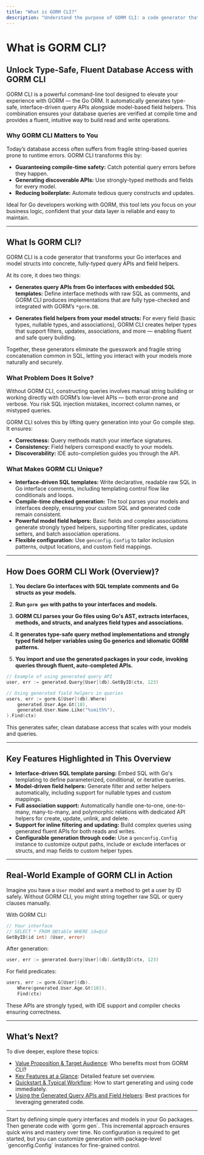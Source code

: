 ```yaml
---
title: "What is GORM CLI?"
description: "Understand the purpose of GORM CLI: a code generator that enhances the GORM ORM by producing type-safe, interface-driven query APIs and model-driven field helpers. Discover how it ensures compile-time safety for database queries and unleashes a fluent, discoverable API for reads and writes."
---
```


# What is GORM CLI?

## Unlock Type-Safe, Fluent Database Access with GORM CLI

GORM CLI is a powerful command-line tool designed to elevate your experience with GORM — the Go ORM. It automatically generates type-safe, interface-driven query APIs alongside model-based field helpers. This combination ensures your database queries are verified at compile time and provides a fluent, intuitive way to build read and write operations.

### Why GORM CLI Matters to You
Today’s database access often suffers from fragile string-based queries prone to runtime errors. GORM CLI transforms this by:

- **Guaranteeing compile-time safety:** Catch potential query errors before they happen.
- **Generating discoverable APIs:** Use strongly-typed methods and fields for every model.
- **Reducing boilerplate:** Automate tedious query constructs and updates.

Ideal for Go developers working with GORM, this tool lets you focus on your business logic, confident that your data layer is reliable and easy to maintain.

---

## What Is GORM CLI?

GORM CLI is a code generator that transforms your Go interfaces and model structs into concrete, fully-typed query APIs and field helpers.

At its core, it does two things:

- **Generates query APIs from Go interfaces with embedded SQL templates:** Define interface methods with raw SQL as comments, and GORM CLI produces implementations that are fully type-checked and integrated with GORM’s `*gorm.DB`.

- **Generates field helpers from your model structs:** For every field (basic types, nullable types, and associations), GORM CLI creates helper types that support filters, updates, associations, and more — enabling fluent and safe query building.

Together, these generators eliminate the guesswork and fragile string concatenation common in SQL, letting you interact with your models more naturally and securely.

### What Problem Does It Solve?

Without GORM CLI, constructing queries involves manual string building or working directly with GORM’s low-level APIs — both error-prone and verbose. You risk SQL injection mistakes, incorrect column names, or mistyped queries.

GORM CLI solves this by lifting query generation into your Go compile step. It ensures:

- **Correctness:** Query methods match your interface signatures.
- **Consistency:** Field helpers correspond exactly to your models.
- **Discoverability:** IDE auto-completion guides you through the API.

### What Makes GORM CLI Unique?

- **Interface-driven SQL templates:** Write declarative, readable raw SQL in Go interface comments, including templating control flow like conditionals and loops.
- **Compile-time checked generation:** The tool parses your models and interfaces deeply, ensuring your custom SQL and generated code remain consistent.
- **Powerful model field helpers:** Basic fields and complex associations generate strongly typed helpers, supporting filter predicates, update setters, and batch association operations.
- **Flexible configuration:** Use `genconfig.Config` to tailor inclusion patterns, output locations, and custom field mappings.

---

## How Does GORM CLI Work (Overview)?

1. **You declare Go interfaces with SQL template comments and Go structs as your models.**

2. **Run `gorm gen` with paths to your interfaces and models.**

3. **GORM CLI parses your Go files using Go's AST, extracts interfaces, methods, and structs, and analyzes field types and associations.**

4. **It generates type-safe query method implementations and strongly typed field helper variables using Go generics and idiomatic GORM patterns.**

5. **You import and use the generated packages in your code, invoking queries through fluent, auto-completed APIs.**

```go
// Example of using generated query API
user, err := generated.Query[User](db).GetByID(ctx, 123)

// Using generated field helpers in queries
users, err := gorm.G[User](db).Where(
    generated.User.Age.Gt(18),
    generated.User.Name.Like("%smith%"),
).Find(ctx)
```

This generates safer, clean database access that scales with your models and queries.

---

## Key Features Highlighted in This Overview

- **Interface-driven SQL template parsing:** Embed SQL with Go's templating to define parameterized, conditional, or iterative queries.
- **Model-driven field helpers:** Generate filter and setter helpers automatically, including support for nullable types and custom mappings.
- **Full association support:** Automatically handle one-to-one, one-to-many, many-to-many, and polymorphic relations with dedicated API helpers for create, update, unlink, and delete.
- **Support for inline filtering and updating:** Build complex queries using generated fluent APIs for both reads and writes.
- **Configurable generation through code:** Use a `genconfig.Config` instance to customize output paths, include or exclude interfaces or structs, and map fields to custom helper types.

---

## Real-World Example of GORM CLI in Action

Imagine you have a `User` model and want a method to get a user by ID safely. Without GORM CLI, you might string together raw SQL or query clauses manually.

With GORM CLI:

```go
// Your interface
// SELECT * FROM @@table WHERE id=@id
GetByID(id int) (User, error)
```

After generation:

```go
user, err := generated.Query[User](db).GetByID(ctx, 123)
```

For field predicates:

```go
users, err := gorm.G[User](db).
    Where(generated.User.Age.Gt(18)).
    Find(ctx)
```

These APIs are strongly typed, with IDE support and compiler checks ensuring correctness.

---

## What’s Next?

To dive deeper, explore these topics:

- [Value Proposition & Target Audience](../value-prop-target-audience): Who benefits most from GORM CLI?
- [Key Features at a Glance](../key-features-at-a-glance): Detailed feature set overview.
- [Quickstart & Typical Workflow](../../integration-use-cases/quickstart-and-workflow-overview): How to start generating and using code immediately.
- [Using the Generated Query APIs and Field Helpers](../../core-workflows/using-generated-apis): Best practices for leveraging generated code.

---

<Tip>
Start by defining simple query interfaces and models in your Go packages. Then generate code with `gorm gen`. This incremental approach ensures quick wins and mastery over time.
</Tip>

<Note>
No configuration is required to get started, but you can customize generation with package-level `genconfig.Config` instances for fine-grained control.
</Note>
